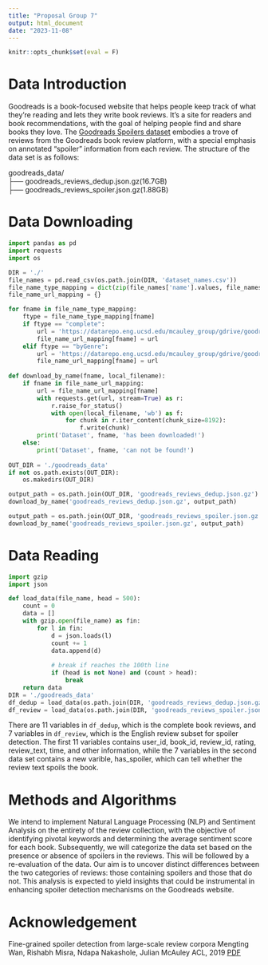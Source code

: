 ```yaml
---
title: "Proposal Group 7"
output: html_document
date: "2023-11-08"
---
```


```r
knitr::opts_chunk$set(eval = F)
```



# Data Introduction
Goodreads is a book-focused website that helps people keep track of what they're reading and lets they write book reviews. It's a site for readers and book recommendations, with the goal of helping people find and share books they love. The [Goodreads Spoilers dataset](https://www.kaggle.com/datasets/pypiahmad/goodreads-book-reviews/?select=goodreads_reviews_spoiler_raw.json) embodies a trove of reviews from the Goodreads book review platform, with a special emphasis on annotated "spoiler" information from each review. The structure of the data set is as follows:

goodreads_data/                    
├── goodreads_reviews_dedup.json.gz(16.7GB)      
├── goodreads_reviews_spoiler.json.gz(1.88GB)  



# Data Downloading
```python
import pandas as pd
import requests
import os

DIR = './'
file_names = pd.read_csv(os.path.join(DIR, 'dataset_names.csv'))
file_name_type_mapping = dict(zip(file_names['name'].values, file_names['type'].values))
file_name_url_mapping = {}

for fname in file_name_type_mapping:
    ftype = file_name_type_mapping[fname]
    if ftype == "complete":
        url = 'https://datarepo.eng.ucsd.edu/mcauley_group/gdrive/goodreads/'+fname
        file_name_url_mapping[fname] = url
    elif ftype == "byGenre":
        url = 'https://datarepo.eng.ucsd.edu/mcauley_group/gdrive/goodreads/byGenre/'+fname
        file_name_url_mapping[fname] = url
        
def download_by_name(fname, local_filename):
    if fname in file_name_url_mapping:
        url = file_name_url_mapping[fname]
        with requests.get(url, stream=True) as r:
            r.raise_for_status()
            with open(local_filename, 'wb') as f:
                for chunk in r.iter_content(chunk_size=8192):
                    f.write(chunk)
        print('Dataset', fname, 'has been downloaded!')
    else:
        print('Dataset', fname, 'can not be found!')
        
OUT_DIR = './goodreads_data'
if not os.path.exists(OUT_DIR):
    os.makedirs(OUT_DIR)

output_path = os.path.join(OUT_DIR, 'goodreads_reviews_dedup.json.gz')
download_by_name('goodreads_reviews_dedup.json.gz', output_path)

output_path = os.path.join(OUT_DIR, 'goodreads_reviews_spoiler.json.gz')
download_by_name('goodreads_reviews_spoiler.json.gz', output_path)
```

# Data Reading
```python
import gzip
import json

def load_data(file_name, head = 500):
    count = 0
    data = []
    with gzip.open(file_name) as fin:
        for l in fin:
            d = json.loads(l)
            count += 1
            data.append(d)
            
            # break if reaches the 100th line
            if (head is not None) and (count > head):
                break
    return data
DIR = './goodreads_data'
df_dedup = load_data(os.path.join(DIR, 'goodreads_reviews_dedup.json.gz'))
df_review = load_data(os.path.join(DIR, 'goodreads_reviews_spoiler.json.gz'))
```

There are 11 variables in `df_dedup`, which is the complete book reviews, and 7 variables in `df_review`, which is the English review subset for spoiler detection. The first 11 variables contains user_id, book_id, review_id, rating, review_text, time, and other information, while the 7 variables in the second data set contains a new varible, has_spoiler, which can tell whether the review text spoils the book.

# Methods and Algorithms
We intend to implement Natural Language Processing (NLP) and Sentiment Analysis on the entirety of the review collection, with the objective of identifying pivotal keywords and determining the average sentiment score for each book. Subsequently, we will categorize the data set based on the presence or absence of spoilers in the reviews. This will be followed by a re-evaluation of the data. Our aim is to uncover distinct differences between the two categories of reviews: those containing spoilers and those that do not. This analysis is expected to yield insights that could be instrumental in enhancing spoiler detection mechanisms on the Goodreads website.

# Acknowledgement 
Fine-grained spoiler detection from large-scale review corpora
Mengting Wan, Rishabh Misra, Ndapa Nakashole, Julian McAuley
ACL, 2019
[PDF](https://cseweb.ucsd.edu/~jmcauley/pdfs/acl19a.pdf)

